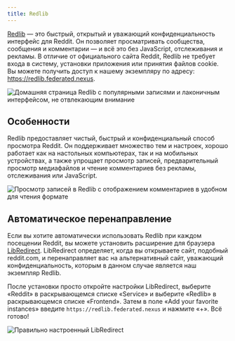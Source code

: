 ```yaml
---
title: Redlib
---
```


[Redlib](https://github.com/redlib-org/redlib) — это быстрый, открытый и уважающий конфиденциальность интерфейс для Reddit. Он позволяет просматривать сообщества, сообщения и комментарии — и всё это без JavaScript, отслеживания и рекламы. В отличие от официального сайта Reddit, Redlib не требует входа в систему, установки приложения или принятия файлов cookie. Вы можете получить доступ к нашему экземпляру по адресу: https://redlib.federated.nexus.

![Домашняя страница Redlib с популярными записями и лаконичным интерфейсом, не отвлекающим внимание](../../../../images/redlib/post.png)

## Особенности

Redlib предоставляет чистый, быстрый и конфиденциальный способ просмотра Reddit. Он поддерживает множество тем и настроек, хорошо работает как на настольных компьютерах, так и на мобильных устройствах, а также упрощает просмотр записей, предварительный просмотр медиафайлов и чтение комментариев без рекламы, отслеживания или JavaScript.

![Просмотр записей в Redlib с отображением комментариев в удобном для чтения формате](../../../../images/redlib/home.png)

## Автоматическое перенаправление

Если вы хотите автоматически использовать Redlib при каждом посещении Reddit, вы можете установить расширение для браузера [LibRedirect](https://libredirect.github.io). LibRedirect определяет, когда вы открываете сайт, подобный reddit.com, и перенаправляет вас на альтернативный сайт, уважающий конфиденциальность, которым в данном случае является наш экземпляр Redlib.

После установки просто откройте настройки LibRedirect, выберите «Reddit» в раскрывающемся списке «Service» и выберите «Redlib» в раскрывающемся списке «Frontend». Затем в поле «Add your favorite instances» введите `https://redlib.federated.nexus` и нажмите «+». Всё готово!

![Правильно настроенный LibRedirect](../../../../images/redlib/libredirect.png)
